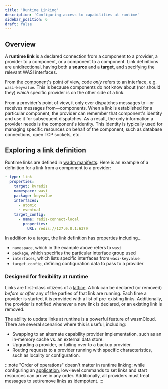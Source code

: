 ```yaml
---
title: 'Runtime Linking'
description: 'Configuring access to capabilities at runtime'
sidebar_position: 6
draft: false
---
```


## Overview

A **runtime link** is a declared connection from a component to a provider, a provider to a component, or a component to a component. Link definitions are unidirectional, having both a **source** and a **target**, and specifying the relevant WASI interfaces.

From the [component's](/docs/concepts/components) point of view, code _only_ refers to an interface, e.g. `wasi-keyvalue`. This is because components do not know about (nor should they) _which_ specific provider is on the other side of a link.

From a provider's point of view, it only ever dispatches messages to&mdash;or receives messages from&mdash;components. When a link is established for a particular component, the provider can remember that component's identity and use it for subsequent dispatches. As a result, the only information a provider needs is the component's identity. This identity is typically used for managing specific resources on behalf of the component, such as database connections, open TCP sockets, etc.

## Exploring a link definition

Runtime links are defined in [wadm manifests](/docs/ecosystem/wadm/). Here is an example of a definition for a link from a component to a provider:

```yaml
- type: link
  properties:
    target: kvredis
    namespace: wasi
    package: keyvalue
    interfaces:
      - atomic
      - eventual
    target_config:
      - name: redis-connect-local
        properties:
          URL: redis://127.0.0.1:6379
```

In addition to a target, the link definition has properties including...

- `namespace`, which in the example above refers to `wasi`
- `package`, which specifies the particular interface group used
- `interfaces`, which lists specific interfaces from `wasi-keyvalue`
- `target_config`, defining configuration data to pass to a provider

### Designed for flexibility at runtime

Links are first-class citizens of a [lattice](/docs/concepts/lattice). A link can be declared (or removed) _before or after_ any of the parties of that link are running. Each time a provider is started, it is provided with a list of pre-existing links. Additionally, the provider is notified whenever a new link is declared, or an existing link is removed.

The ability to update links at runtime is a powerful feature of wasmCloud. There are several scenarios where this is useful, including:

- Swapping to an alternate capability provider implementation, such as an in-memory cache vs. an external data store.
- Upgrading a provider, or failing over to a backup provider.
- Routing requests to a provider running with specific characteristics, such as locality or configuration.

:::note
"Order of operations" doesn't matter in runtime linking: while configuring an [application](/docs/concepts/applications), low-level commands to set links and start resources can arrive in any order. Additionally, all providers must treat messages to set/remove links as idempotent.
:::
